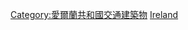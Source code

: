 {{Commonscat|Bridges in the Republic of Ireland}}

[[Category:愛爾蘭共和國交通建築物|Category:愛爾蘭共和國交通建築物]]
[[Category:欧洲各国桥梁|Ireland]]